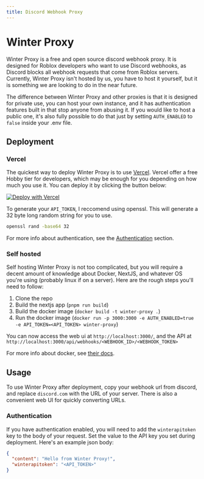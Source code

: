 ```yaml
---
title: Discord Webhook Proxy
---
```


# Winter Proxy

Winter Proxy is a free and open source discord webhook proxy. It is designed
for Roblox developers who want to use Discord webhooks, as Discord blocks
all webhook requests that come from Roblox servers. Currently, Winter Proxy isn't
hosted by us, you have to host it yourself, but it is something we are looking
to do in the near future.

The difference between Winter Proxy and other proxies is that it is designed
for private use, you can host your own instance, and it has authentication
features built in that stop anyone from abusing it. If you would like to host a
public one, it's also fully possible to do that just by setting `AUTH_ENABLED`
to `false` inside your .env file.

## Deployment

### Vercel

The quickest way to deploy Winter Proxy is to use [Vercel](https://vercel.com).
Vercel offer a free Hobby tier for developers, which may be enough for you
depending on how much you use it. You can deploy it by clicking the button below:

[![Deploy with Vercel](https://vercel.com/button)](https://vercel.com/new/clone?repository-url=https%3A%2F%2Fgithub.com%2Fwintertechnologies%2Fproxy&env=API_TOKEN,AUTH_ENABLED&envDescription=API_TOKEN%20is%20used%20if%20you%20have%20AUTH_ENABLED%20set%20to%20true.%20If%20you%20don't%20want%20authentication%2C%20set%20AUTH_ENABLED%20to%20false.&project-name=winter-proxy&repository-name=winter-proxy)

To generate your `API_TOKEN`, I reccomend using openssl. This will generate a 32
byte long random string for you to use.

```bash
openssl rand -base64 32
```

For more info about authentication, see the [Authentication](#authentication) section.

### Self hosted

Self hosting Winter Proxy is not too complicated, but you will require a decent
amount of knowledge about Docker, NextJS, and whatever OS you're using (probably linux if on a server).
Here are the rough steps you'll need to follow:

1. Clone the repo
2. Build the nextjs app (`pnpm run build`)
3. Build the docker image (`docker build -t winter-proxy .`)
4. Run the docker image (`docker run -p 3000:3000 -e AUTH_ENABLED=true -e API_TOKEN=<API_TOKEN> winter-proxy`)

You can now access the web ui at `http://localhost:3000/`, and the API at `http://localhost:3000/api/webhooks/<WEBHOOK_ID>/<WEBHOOK_TOKEN>`

For more info about docker, see [their docs](https://docs.docker.com/get-started/docker-overview/).

## Usage

To use Winter Proxy after deployment, copy your webhook url from discord, and replace
`discord.com` with the URL of your server. There is also a convenient web UI for
quickly converting URLs.

### Authentication

If you have authentication enabled, you will need to add the `winterapitoken` key
to the body of your request. Set the value to the API key you set during deployment.
Here's an example json body:

```json
{
  "content": "Hello from Winter Proxy!",
  "winterapitoken": "<API_TOKEN>"
}
```
